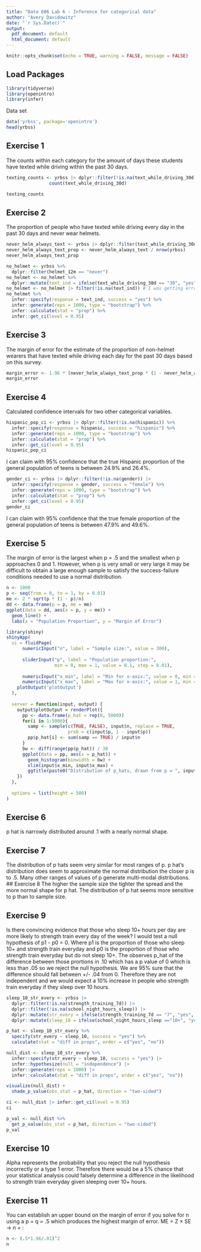 ```yaml
---
title: "Data 606 Lab 6 - Inference for categorical data"
author: "Avery Davidowitz"
date: "`r Sys.Date()`"
output:
  pdf_document: default
  html_document: default
---
```


```r
knitr::opts_chunk$set(echo = TRUE, warning = FALSE, message = FALSE)
```

## Load Packages


```r
library(tidyverse)
library(openintro)
library(infer)
```

Data set
```r
data('yrbss', package='openintro')
head(yrbss)
```

## Exercise 1
The counts within each category for the amount of days these students have texted while driving within the past 30 days.
```r
texting_counts <- yrbss |> dplyr::filter(!is.na(text_while_driving_30d)) |> 
                count(text_while_driving_30d)

texting_counts
```

## Exercise 2
The proportion of people who have texted while driving every day in the past 30 days and never wear helmets.

```r
never_helm_always_text <- yrbss |> dplyr::filter(text_while_driving_30d == "30" & helmet_12m == "never") |> nrow()
never_helm_always_text_prop <- never_helm_always_text / nrow(yrbss)
never_helm_always_text_prop
```


```r
no_helmet <- yrbss %>%
  dplyr::filter(helmet_12m == "never")
no_helmet <- no_helmet %>%
  dplyr::mutate(text_ind = ifelse(text_while_driving_30d == "30", "yes", "no"))
no_helmet <- no_helmet |> filter(!is.na(text_ind)) # I was getting errors without removing NAs
no_helmet %>%
  infer::specify(response = text_ind, success = "yes") %>%
  infer::generate(reps = 1000, type = "bootstrap") %>%
  infer::calculate(stat = "prop") %>%
  infer::get_ci(level = 0.95)
```

## Exercise 3
The margin of error for the estimate of the proportion of non-helmet wearers that have texted while driving each day for the past 30 days based on this survey.
```r
margin_error <- 1.96 * (never_helm_always_text_prop * (1 - never_helm_always_text_prop) / nrow(yrbss))^(1/2)
margin_error
```

## Exercise 4
Calculated confidence intervals for two other categorical variables.
```r
hispanic_pop_ci <- yrbss |> dplyr::filter(!is.na(hispanic)) %>%
  infer::specify(response = hispanic, success = "hispanic") %>%
  infer::generate(reps = 1000, type = "bootstrap") %>%
  infer::calculate(stat = "prop") %>%
  infer::get_ci(level = 0.95)
hispanic_pop_ci
```
I can claim with 95% confidence that the true Hispanic proportion of the general population of teens is between 24.9% and 26.4%. 
```r
gender_ci <- yrbss |> dplyr::filter(!is.na(gender)) |>
  infer::specify(response = gender, success = "female") %>%
  infer::generate(reps = 1000, type = "bootstrap") %>%
  infer::calculate(stat = "prop") %>%
  infer::get_ci(level = 0.95)
gender_ci
```
I can claim with 95% confidence that the true female proportion of the general population of teens is between 47.9% and 49.6%.

## Exercise 5

The margin of error is the largest when p = .5 and the smallest when p approaches 0 and 1. However, when p is very small or very large it may be difficult to obtain a large enough sample to satisfy the success-failure conditions needed to use a normal distribution.

```r
n <- 1000
p <- seq(from = 0, to = 1, by = 0.01)
me <- 2 * sqrt(p * (1 - p)/n)
dd <- data.frame(p = p, me = me)
ggplot(data = dd, aes(x = p, y = me)) + 
  geom_line() +
  labs(x = "Population Proportion", y = "Margin of Error")
```


```r
library(shiny)
shinyApp(
  ui = fluidPage(
      numericInput("n", label = "Sample size:", value = 300),
      
      sliderInput("p", label = "Population proportion:",
                  min = 0, max = 1, value = 0.1, step = 0.01),
      
      numericInput("x_min", label = "Min for x-axis:", value = 0, min = 0, max = 1),
      numericInput("x_max", label = "Max for x-axis:", value = 1, min = 0, max = 1),
    plotOutput('plotOutput')
  ),
  
  server = function(input, output) { 
    output$plotOutput = renderPlot({
      pp <- data.frame(p_hat = rep(0, 5000))
      for(i in 1:5000){
        samp <- sample(c(TRUE, FALSE), input$n, replace = TRUE, 
                       prob = c(input$p, 1 - input$p))
        pp$p_hat[i] <- sum(samp == TRUE) / input$n
      }
      bw <- diff(range(pp$p_hat)) / 30
      ggplot(data = pp, aes(x = p_hat)) +
        geom_histogram(binwidth = bw) +
        xlim(input$x_min, input$x_max) +
        ggtitle(paste0("Distribution of p_hats, drawn from p = ", input$p, ", n = ", input$n))
    })
  },
  
  options = list(height = 500)
)
```

## Exercise 6
p hat is narrowly distributed around .1 with a nearly normal shape.

## Exercise 7
The distribution of p hats seem very similar for most ranges of p. p hat's distribution does seem to approximate the normal distribution the closer p is to .5. Many other ranges of values of p generate multi-modal distributions.
## Exercise 8
The higher the sample size the tighter the spread and the more normal shape for p hat. The distribution of p hat seems more sensitive to p than to sample size.

## Exercise 9
Is there convincing evidence that those who sleep 10+ hours per day are more likely to strength train every day of the week?
I would test a null hypothesis of p1 - p0 = 0. Where p1 is the proportion of those who sleep 10+ and strength train everyday and p0 is the proportion of those who strength train everyday but do not sleep 10+. The observes p_hat of the difference between those prortions in .10 which has a p value of 0 which is less than .05 so we reject the null hypothesis. We are 95% sure that the difference should fall between +/- .04 from 0. Therefore they are not independent and we would expect a 10% increase in people who strength train everyday if they sleep over 10 hours.
```r
sleep_10_str_every <- yrbss |>
  dplyr::filter(!is.na(strength_training_7d)) |>
  dplyr::filter(!is.na(school_night_hours_sleep)) |>
  dplyr::mutate(str_every = ifelse(strength_training_7d == "7", "yes", "no")) |>
  dplyr::mutate(sleep_10 = ifelse(school_night_hours_sleep =="10+", "yes", "no"))

p_hat <- sleep_10_str_every %>% 
  specify(str_every ~ sleep_10, success = "yes") %>%
  calculate(stat = "diff in props", order = c("yes", "no"))

null_dist <- sleep_10_str_every %>% 
  infer::specify(str_every ~ sleep_10, success = "yes") |>
  infer::hypothesize(null = "independence") |>
  infer::generate(reps = 1000) |>
  infer::calculate(stat = "diff in props", order = c("yes", "no"))

visualize(null_dist) +
  shade_p_value(obs_stat = p_hat, direction = "two-sided")

ci <- null_dist |> infer::get_ci(level = 0.95)
ci

p_val <- null_dist %>%
  get_p_value(obs_stat = p_hat, direction = "two-sided")
p_val
```

## Exercise 10
Alpha represents the probability that you reject the null hypothesis incorrectly or a type 1 error. Therefore there would be a 5% chance that your statistical analysis could falsely determine a difference in the likelihood to strength train everyday given sleeping over 10+ hours.     

## Exercise 11
You can establish an upper bound on the margin of error if you solve for n using a p = q = .5 which produces the highest margin of error. ME = Z × SE -> n = :

```r
n <- (.5*1.96/.01)^2
n
```

